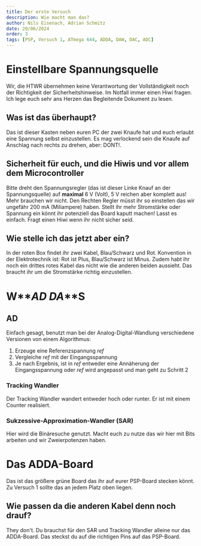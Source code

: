 ```yaml
---
title: Der erste Versuch
description: Wie macht man das?
author: Nils Eisenach, Adrian Schmitz
date: 20/06/2024
order: 3
tags: [PSP, Versuch 1, ATmega 644, ADDA, DAW, DAC, ADC]
---
```


# Einstellbare Spannungsquelle

Wir, die HTWR übernehmen keine Verantwortung der Vollständigkeit noch der Richtigkeit der Sicherheitshinweise. Im Notfall immer einen Hiwi fragen. Ich lege euch sehr ans Herzen das Begleitende Dokument zu lesen.

## Was ist das überhaupt?

Das ist dieser Kasten neben euren PC der zwei Knaufe hat und euch erlaubt eine Spannung selbst einzustellen. Es mag verlockend sein die Knaufe auf Anschlag nach rechts zu drehen, aber: DONT!.

## Sicherheit für euch, und die Hiwis und vor allem dem Microcontroller

Bitte dreht den Spannungsregler (das ist dieser Linke Knauf an der Spannungsquelle) auf **maximal** 6 V (Volt), 5 V reichen aber komplett aus! Mehr brauchen wir nicht. Den Rechten Regler müsst ihr so einstellen das wir ungefähr 200 mA (Miliampere) haben. Stellt ihr mehr Stromstärke oder Spannung ein könnt ihr potenziell das Board kaputt machen! Lasst es einfach. Fragt einen Hiwi wenn ihr nicht sicher seid.

## Wie stelle ich das jetzt aber ein?

In der roten Box findet ihr zwei Kabel, Blau/Schwarz und Rot. Konvention in der Elektrotechnik ist: Rot ist Plus, Blau/Schwarz ist Minus. Zudem habt ihr noch ein drittes rotes Kabel das nicht wie die anderen beiden aussieht. Das braucht ihr um die Stromstärke richtig einzustellen.

# W**_AD DA_**S

## AD

Einfach gesagt, benutzt man bei der Analog-Digital-Wandlung verschiedene Versionen von einem Algorithmus:

1. Erzeuge eine Referenzspannung $ref$
2. Vergleiche $ref$ mit der Eingangsspannung
3. Je nach Ergebnis, ist in $ref$ entweder eine Annäherung der Eingangsspannung oder $ref$ wird angepasst und man geht zu Schritt 2

### Tracking Wandler

Der Tracking Wandler wandert entweder hoch oder runter. Er ist mit einem Counter realisiert.

### Sukzessive-Approximation-Wandler (SAR)

Hier wird die Binäresuche genutzt. Macht euch zu nutze das wir hier mit Bits arbeiten und wir Zweierpotenzen haben.

# Das ADDA-Board

Das ist das größere grüne Board das ihr auf eurer PSP-Board stecken könnt. Zu Versuch 1 sollte das an jedem Platz oben liegen.

## Wie passen da die anderen Kabel denn noch drauf?

They don't. Du brauchst für den SAR und Tracking Wandler alleine nur das ADDA-Board. Das steckst du auf die richtigen Pins auf das PSP-Board.
